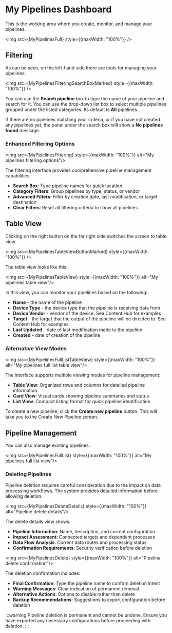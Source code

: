
# My Pipelines Dashboard

This is the working area where you create, monitor, and manage your pipelines.

<img src={MyPipelinesFull} style={{maxWidth: "100%"}} />

## Filtering

As can be seen, on the left-hand side there are tools for managing your pipelines:

<img src={MyPipelinesFilteringSearchBoxMarked} style={{maxWidth: "100%"}} />

You can use the **Search pipeline** box to type the name of your pipeline and search for it. You can use the drop-down list box to select multiple pipelines grouped under the listed categories. Its default is **All** pipelines.

If there are no pipelines matching your criteria, or if you have not created any pipelines yet, the panel under the search box will show a **No pipelines found** message.

### Enhanced Filtering Options

<img src={MyPipelinesFiltering} style={{maxWidth: "100%"}} alt="My pipelines filtering options"/>

The filtering interface provides comprehensive pipeline management capabilities:

- **Search Box**: Type pipeline names for quick location
- **Category Filters**: Group pipelines by type, status, or vendor
- **Advanced Filters**: Filter by creation date, last modification, or target destination
- **Clear Filters**: Reset all filtering criteria to show all pipelines

## Table View

Clicking on the right button on the far right side switches the screen to table view.

<img src={MyPipelinesTableViewButtonMarked} style={{maxWidth: "100%"}} />

The table view looks like this:

<img src={MyPipelinesTableView} style={{maxWidth: "100%"}} alt="My pipelines table view"/>

In this view, you can monitor your pipelines based on the following:

- **Name** - the name of the pipeline
- **Device Type** - the device type that the pipeline is receiving data from
- **Device Vendor** - vendor of the device. See <Topic id="gui-content-hub">Content Hub</Topic> for examples
- **Target** - the target that the output of the pipeline will be directed to. See <Topic id="gui-content-hub">Content Hub</Topic> for examples
- **Last Updated** - date of last modification made to the pipeline
- **Created** - date of creation of the pipeline

### Alternative View Modes

<img src={MyPipelinesFullListTableView} style={{maxWidth: "100%"}} alt="My pipelines full list table view"/>

The interface supports multiple viewing modes for pipeline management:

- **Table View**: Organized rows and columns for detailed pipeline information
- **Card View**: Visual cards showing pipeline summaries and status
- **List View**: Compact listing format for quick pipeline identification

To create a new pipeline, click the **Create new pipeline** button. This will take you to the <Topic id="gui-new-pipeline">Create New Pipeline</Topic> screen.

## Pipeline Management

You can also manage existing pipelines:

<img src={MyPipelinesFullList} style={{maxWidth: "100%"}} alt="My pipelines full list view"/>

### Deleting Pipelines

Pipeline deletion requires careful consideration due to the impact on data processing workflows. The system provides detailed information before allowing deletion.

<img src={MyPipelinesDeleteDetails} style={{maxWidth: "100%"}} alt="Pipeline delete details"/>

The delete details view shows:

- **Pipeline Information**: Name, description, and current configuration
- **Impact Assessment**: Connected targets and dependent processes
- **Data Flow Analysis**: Current data routes and processing status
- **Confirmation Requirements**: Security verification before deletion

<img src={MyPipelinesDelete} style={{maxWidth: "100%"}} alt="Pipeline delete confirmation"/>

The deletion confirmation includes:

- **Final Confirmation**: Type the pipeline name to confirm deletion intent
- **Warning Messages**: Clear indication of permanent removal
- **Alternative Actions**: Options to disable rather than delete
- **Backup Recommendations**: Suggestions to export configuration before deletion

:::warning
Pipeline deletion is permanent and cannot be undone. Ensure you have exported any necessary configurations before proceeding with deletion.
:::
